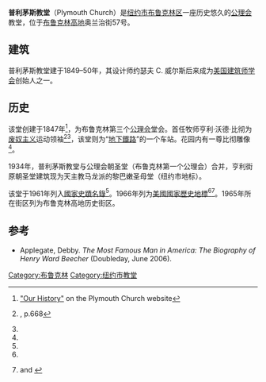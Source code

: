 {{Infobox NRHP 
| name =普利茅斯教堂
| nrhp_type = nhl
| locmapin = New York City
| image = Plymouth Church Brooklyn Heights.jpg
| caption = (2012)
| image_size = 325px
| location= [[纽约市|纽约市]][[布鲁克林区|布鲁克林区]]奥兰治街57号
| lat_degrees = 40 | lat_minutes = 41 | lat_seconds = 57.4 | lat_direction = N
| long_degrees = 73 | long_minutes = 59 | long_seconds = 36.8 | long_direction = W
| coord_parameters = region:US-NY_type:landmark
| built =1849-50
| architect= 约瑟夫 C. 威尔斯<ref name=aia4 />
| architecture= 
| designated_nrhp_type = 1966年10月15日<ref name="nhlsum">{{cite web|url=http://tps.cr.nps.gov/nhl/detail.cfm?ResourceId=378&ResourceType=Building|title=Plymouth Church of the Pilgrims|date=2007-09-18|work=National Historic Landmark summary listing|publisher=National Park Service|access-date=2015-07-27|archive-date=2012-10-10|archive-url=https://web.archive.org/web/20121010134252/http://tps.cr.nps.gov/nhl/detail.cfm?ResourceId=378&ResourceType=Building|dead-url=no}}</ref>
| added = 1961年7月4日<ref name="nris">{{NRISref|2007a}}</ref>
| refnum=66000525 
}}
'''普利茅斯教堂'''（Plymouth Church）是[[纽约市|纽约市]][[布鲁克林区|布鲁克林区]]一座历史悠久的[[公理会|公理会]]教堂，位于[[布鲁克林高地|布鲁克林高地]]奥兰治街57号。

==建筑==
普利茅斯教堂建于1849–50年，其设计师约瑟夫 C. 威尔斯后来成为[[美国建筑师学会|美国建筑师学会]]创始人之一。

==历史==
该堂创建于1847年<ref name=ourhist>[http://plymouthchurch.org/our_history.php "Our History"] {{webarchive|url=https://web.archive.org/web/20120222220705/http://www.plymouthchurch.org/our_history.php |date=2012-02-22 }} on the Plymouth Church website</ref>，为布鲁克林第三个[[公理会|公理会]]堂会。首任牧师亨利·沃德·比彻为[[废奴主义|废奴主义]]运动领袖<ref name=aia4>{{cite AIA4}}, p.668</ref><ref name=ourhist />，该堂则为“[[地下鐵路_(秘密結社)|地下鐵路]]”的一个车站。花园内有一尊比彻雕像<ref name=aia4 />。

1934年，普利茅斯教堂与公理会朝圣堂（布鲁克林第一个公理会）合并，亨利街原朝圣堂建筑现为天主教马龙派的黎巴嫩圣母堂（纽约市地标）。

该堂于1961年列入[[國家史蹟名錄|國家史蹟名錄]]<ref name="nris" />。1966年列为[[美國國家歷史地標|美國國家歷史地標]]<ref name="nhlsum"/><ref name="nrhpinv">{{Cite journal|url=http://pdfhost.focus.nps.gov/docs/NHLS/Text/66000525.pdf|title=National Register of Historic Places Inventory-Nomination: Plymouth Church of the Pilgrims|author=Hand, Susanne and Grieff, Constance|format=PDF|date=December 20, 1984|publisher=National Park Service|accessdate=2009-06-27|postscript=|archive-date=2012-03-24|archive-url=https://web.archive.org/web/20120324095639/http://pdfhost.focus.nps.gov/docs/NHLS/Text/66000525.pdf|dead-url=no}} and {{PDFlink|[http://pdfhost.focus.nps.gov/docs/NHLS/Photos/66000525.pdf ''Accompanying 21 photos, exterior and interior, from 1959, 1975, 1984, and undated'']|5.53 MB}}</ref>。1965年所在街区列为布鲁克林高地历史街区。

==参考==
{{reflist}}
* Applegate, Debby. ''The Most Famous Man in America: The Biography of Henry Ward Beecher'' (Doubleday, June 2006).

[[Category:布鲁克林|Category:布鲁克林]]
[[Category:纽约市教堂|Category:纽约市教堂]]